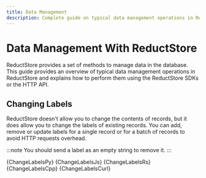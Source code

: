 ```yaml
---
title: Data Management
description: Complete guide on typical data management operations in ReductStore.
---
```



<head>
    <link rel="canonical" href="https://www.reduct.store/docs/guides/data-managment"/>
</head>

# Data Management With ReductStore

ReductStore provides a set of methods to manage data in the database. This guide provides an overview of typical data management operations in ReductStore and explains how to perform them using the ReductStore SDKs or the HTTP API.

## Changing Labels

ReductStore doesn't allow you to change the contents of records, but it does allow you to change the labels of existing records.
You can add, remove or update labels for a single record or for a batch of records to avoid HTTP requests overhead.

:::note
You should send a label as an empty string to remove it.
:::



<Tabs>
    <TabItem value="Python">
        <CodeBlock language="python">
            {ChangeLabelsPy}
        </CodeBlock>
    </TabItem>
    <TabItem value="JavaScript">
        <CodeBlock language="javascript">
            {ChangeLabelsJs}
        </CodeBlock>
    </TabItem>
    <TabItem value="Rust">
        <CodeBlock language="rust">
            {ChangeLabelsRs}
        </CodeBlock>
    </TabItem>
    <TabItem value="C++">
        <CodeBlock language="cpp">
            {ChangeLabelsCpp}
        </CodeBlock>
    </TabItem>
    <TabItem value="cURL">
        <CodeBlock language="bash">
            {ChangeLabelsCurl}
        </CodeBlock>
    </TabItem>
</Tabs>

